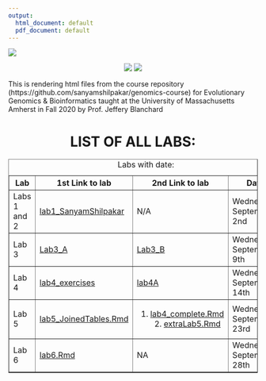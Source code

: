 ```yaml
---
output:
  html_document: default
  pdf_document: default
---
```


![](/Users/sanyamshilpakar/Desktop/My Docs/R workspace/Day 1 Bio 597GE/Blanchard_EvoGeno/images/githubHeader.png)


<center>

![](/Users/sanyamshilpakar/Desktop/My Docs/R workspace/Day 1 Bio 597GE/Blanchard_EvoGeno/images/evolution.gif) ![](/Users/sanyamshilpakar/Desktop/My Docs/R workspace/Day 1 Bio 597GE/Blanchard_EvoGeno/images/evolution.gif)

</center>




This is rendering html files from the course repository (https://github.com/sanyamshilpakar/genomics-course) for Evolutionary Genomics & Bioinformatics taught at the University of Massachusetts Amherst in Fall 2020 by Prof. Jeffery Blanchard




<center>
# LIST OF ALL LABS:
</center>



<table style="width:100%" border= "1">
<caption> Labs with date: </caption>
  <tr>
    <th>Lab</th>
    <th>1st Link to lab</th>
    <th>2nd Link to lab</th>
    <th>Date</th> 
  </tr>
  <tr>
    <td>Labs 1 and 2</td>
    <td>[lab1_SanyamShilpakar](lab2_EvoGeno.html)</td>
    <td>N/A</td>
    <td>Wednesday, September 2nd</td>
  </tr>
  <tr>
    <td>Lab 3</td>
    <td>[Lab3_A](Lab3_A.html)</td>
    <td>[Lab3_B](Lab3_B.html)</td>
    <td>Wednesday, September 9th</td>
  </tr>
  <tr>
    <td>Lab 4</td>
    <td>[lab4_exercises](lab4_exercises.html)</td>
    <td>[lab4A](lab4A.html)</td>
    <td>Wednesday, September 14th</td>
  </tr>
  <tr>
    <td>Lab 5</td>
    <td>[lab5_JoinedTables.Rmd](lab5_JoinTables.html)</td>
    <td>1. [lab4_complete.Rmd](lab4_complete.html) 
    2. [extraLab5.Rmd](extraLab5.html)</td>
    <td>Wednesday, September 23rd</td>
  </tr>
   <tr>
    <td>Lab 6</td>
    <td>[lab6.Rmd](lab6.html)</td>
    <td>NA</td>
    <td>Wednesday, September 28th</td>
  </tr>
</table> 


